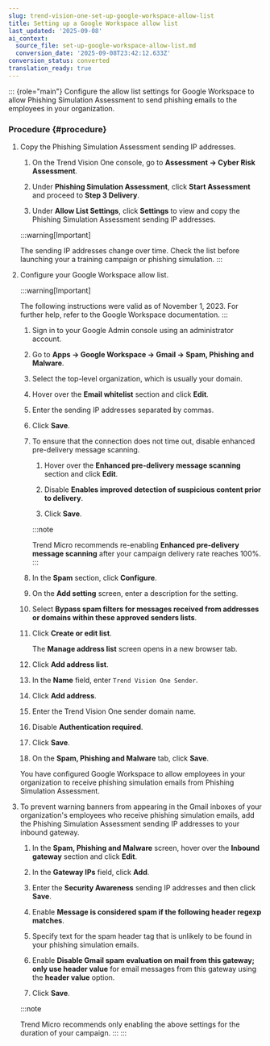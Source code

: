 ```yaml
---
slug: trend-vision-one-set-up-google-workspace-allow-list
title: Setting up a Google Workspace allow list
last_updated: '2025-09-08'
ai_context:
  source_file: set-up-google-workspace-allow-list.md
  conversion_date: '2025-09-08T23:42:12.633Z'
conversion_status: converted
translation_ready: true
---
```


::: {role="main"}
Configure the allow list settings for Google Workspace to allow Phishing Simulation Assessment to send phishing emails to the employees in your organization.

### Procedure {#procedure}

1.  Copy the Phishing Simulation Assessment sending IP addresses.

    1.  On the Trend Vision One console, go to **Assessment → Cyber Risk Assessment**.

    2.  Under **Phishing Simulation Assessment**, click **Start Assessment** and proceed to **Step 3 Delivery**.

    3.  Under **Allow List Settings**, click **Settings** to view and copy the Phishing Simulation Assessment sending IP addresses.

    :::warning[Important]

    The sending IP addresses change over time. Check the list before launching your a training campaign or phishing simulation.
    :::

2.  Configure your Google Workspace allow list.

    :::warning[Important]

    The following instructions were valid as of November 1, 2023. For further help, refer to the Google Workspace documentation.
    :::

    1.  Sign in to your Google Admin console using an administrator account.

    2.  Go to **Apps → Google Workspace → Gmail → Spam, Phishing and Malware**.

    3.  Select the top-level organization, which is usually your domain.

    4.  Hover over the **Email whitelist** section and click **Edit**.

    5.  Enter the sending IP addresses separated by commas.

    6.  Click **Save**.

    7.  To ensure that the connection does not time out, disable enhanced pre-delivery message scanning.

        1.  Hover over the **Enhanced pre-delivery message scanning** section and click **Edit**.

        2.  Disable **Enables improved detection of suspicious content prior to delivery**.

        3.  Click **Save**.

        :::note

        Trend Micro recommends re-enabling **Enhanced pre-delivery message scanning** after your campaign delivery rate reaches 100%.
        :::

    8.  In the **Spam** section, click **Configure**.

    9.  On the **Add setting** screen, enter a description for the setting.

    10. Select **Bypass spam filters for messages received from addresses or domains within these approved senders lists**.

    11. Click **Create or edit list**.

        The **Manage address list** screen opens in a new browser tab.

    12. Click **Add address list**.

    13. In the **Name** field, enter `Trend Vision One Sender`.

    14. Click **Add address**.

    15. Enter the Trend Vision One sender domain name.

    16. Disable **Authentication required**.

    17. Click **Save**.

    18. On the **Spam, Phishing and Malware** tab, click **Save**.

    You have configured Google Workspace to allow employees in your organization to receive phishing simulation emails from Phishing Simulation Assessment.

3.  To prevent warning banners from appearing in the Gmail inboxes of your organization's employees who receive phishing simulation emails, add the Phishing Simulation Assessment sending IP addresses to your inbound gateway.

    1.  In the **Spam, Phishing and Malware** screen, hover over the **Inbound gateway** section and click **Edit**.

    2.  In the **Gateway IPs** field, click **Add**.

    3.  Enter the **Security Awareness** sending IP addresses and then click **Save**.

    4.  Enable **Message is considered spam if the following header regexp matches**.

    5.  Specify text for the spam header tag that is unlikely to be found in your phishing simulation emails.

    6.  Enable **Disable Gmail spam evaluation on mail from this gateway; only use header value** for email messages from this gateway using the **header value** option.

    7.  Click **Save**.

    :::note

    Trend Micro recommends only enabling the above settings for the duration of your campaign.
    :::
:::
